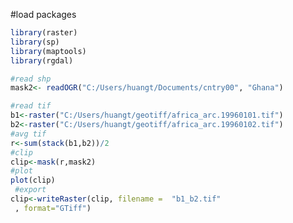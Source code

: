 #load packages
```{r}
library(raster)
library(sp)
library(maptools)
library(rgdal)
```

```{r}
#read shp
mask2<- readOGR("C:/Users/huangt/Documents/cntry00", "Ghana")

#read tif
b1<-raster("C:/Users/huangt/geotiff/africa_arc.19960101.tif")
b2<-raster("C:/Users/huangt/geotiff/africa_arc.19960102.tif")
#avg tif 
r<-sum(stack(b1,b2))/2
#clip
clip<-mask(r,mask2)
#plot 
plot(clip)
 #export
clip<-writeRaster(clip, filename =  "b1_b2.tif"
 , format="GTiff")

```

